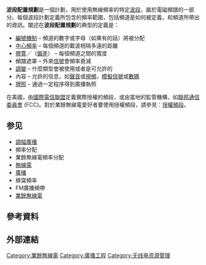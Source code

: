 {{unreferenced|time=2016-01-14T15:46:39+00:00}}
'''波段配置規劃'''是一個計劃，用於使用無線頻率的特定[[波段|波段]]，屬於電磁頻譜的一部分。每個波段計劃定義所包含的頻率範圍，包括頻道是如何被定義，和頻道所帶出的資訊。闡述在'''波段配置規劃'''的典型的定義是：
* [[编号|編號機制]] – 頻道的數字或字母（如果有的話）將被分配
* [[中心频率|中心頻率]] – 每個頻道的載波相隔多遠的距離
* [[带宽|帶寛]]／（[[偏差|偏差]]） – 每個頻道之間的寬度
* 頻譜遮罩 – 外來[[信令|信號]]會頻率衰減
* [[調變|調變]] – 什麼類型會被使用或者是可允許的
* 內容 – 允許的信息，如[[声音|聲音]]或[[视频|視頻]]，[[模擬信號|模擬信號]]或[[數碼|數碼]]
* [[牌照|牌照]] – 通過一定程序得到廣播執照
在美國，由[[国际电信联盟|國際電信聯盟]]定義實際授權的頻段，或由當地的監管機構，如[[联邦通信委员会|聯邦通信委員會]] (FCC)。對於業餘無線電愛好者要使用授權頻段，請參見：[https://web.archive.org/web/20121009063921/http://ecfr.gpoaccess.gov/cgi/t/text/text-idx?c=ecfr&sid=1821f67e9d5f8787038986482f793de5&rgn=div8&view=text&node=47:5.0.1.1.6.4.157.1&idno=47 授權頻段]。

== 参见 ==
* [[調幅廣播|調幅廣播]]
* 頻率分配
* 業餘無線電頻率分配
* [[无线电|無線電]]
* [[广播|廣播]]
* 蜂窩頻率
* FM廣播頻帶
* [[业余无线电|業餘無線電]]

== 參考資料 ==
{{reflist}}
== 外部連結 ==

[[Category:業餘無線電|Category:業餘無線電]]
[[Category:廣播工程|Category:廣播工程]]
[[Category:无线电资源管理|Category:无线电资源管理]]